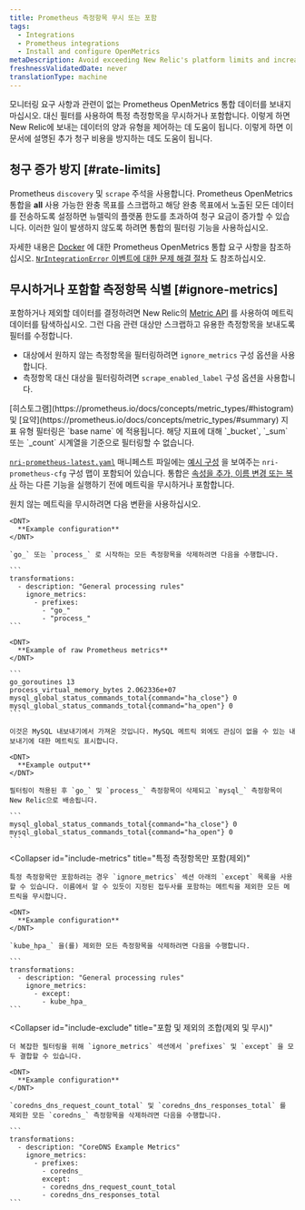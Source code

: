 ```yaml
---
title: Prometheus 측정항목 무시 또는 포함
tags:
  - Integrations
  - Prometheus integrations
  - Install and configure OpenMetrics
metaDescription: Avoid exceeding New Relic's platform limits and increasing your billing charges by using the Prometheus OpenMetrics integration's filtering capabilities.
freshnessValidatedDate: never
translationType: machine
---
```


모니터링 요구 사항과 관련이 없는 Prometheus OpenMetrics 통합 데이터를 보내지 마십시오. 대신 필터를 사용하여 특정 측정항목을 무시하거나 포함합니다. 이렇게 하면 New Relic에 보내는 데이터의 양과 유형을 제어하는 데 도움이 됩니다. 이렇게 하면 이 문서에 설명된 추가 청구 비용을 방지하는 데도 도움이 됩니다.

## 청구 증가 방지 [#rate-limits]

Prometheus `discovery` 및 `scrape` 주석을 사용합니다. Prometheus OpenMetrics 통합을 <DNT>**all**</DNT> 사용 가능한 완충 목표를 스크랩하고 해당 완충 목표에서 노출된 모든 데이터를 전송하도록 설정하면 뉴렐릭의 플랫폼 한도를 초과하여 청구 요금이 증가할 수 있습니다. 이러한 일이 발생하지 않도록 하려면 통합의 필터링 기능을 사용하십시오.

자세한 내용은 [Docker](/docs/integrations/prometheus-integrations/get-started/monitor-prometheus-new-relic#OpenMetrics) 에 대한 Prometheus OpenMetrics 통합 요구 사항을 참조하십시오. [`NrIntegrationError` 이벤트에 대한 문제 해결 절차](/docs/integrations/prometheus-integrations/troubleshooting/rate-limit-errors-prometheus-integration) 도 참조하십시오.

## 무시하거나 포함할 측정항목 식별 [#ignore-metrics]

포함하거나 제외할 데이터를 결정하려면 New Relic의 [Metric API](/docs/data-ingest-apis/get-data-new-relic/metric-api/view-query-you-metric-data#explore-metric-data) 를 사용하여 메트릭 데이터를 탐색하십시오. 그런 다음 관련 대상만 스크랩하고 유용한 측정항목을 보내도록 필터를 수정합니다.

* 대상에서 원하지 않는 측정항목을 필터링하려면 `ignore_metrics` 구성 옵션을 사용합니다.
* 측정항목 대신 대상을 필터링하려면 `scrape_enabled_label` 구성 옵션을 사용합니다.

<Callout variant="caution">
  [히스토그램](https://prometheus.io/docs/concepts/metric_types/#histogram) 및 [요약](https://prometheus.io/docs/concepts/metric_types/#summary) 지표 유형 필터링은 `base name` 에 적용됩니다. 해당 지표에 대해 `_bucket`, `_sum` 또는 `_count` 시계열을 기준으로 필터링할 수 없습니다.
</Callout>

[`nri-prometheus-latest.yaml`](https://download.newrelic.com/infrastructure_agent/integrations/kubernetes/nri-prometheus-latest.yaml) 매니페스트 파일에는 [예시 구성](/docs/integrations/prometheus-integrations/configure/configure-prometheus-openmetrics-integration) 을 보여주는 `nri-prometheus-cfg` 구성 맵이 포함되어 있습니다. 통합은 [속성을 추가, 이름 변경 또는 복사](/docs/integrations/prometheus-integrations/view-query-data/add-rename-copy-prometheus-attributes) 하는 다른 기능을 실행하기 전에 메트릭을 무시하거나 포함합니다.

<CollapserGroup>
  <Collapser
    id="example-ignore"
    title="원치 않는 측정항목 필터링(무시)"
  >
    원치 않는 메트릭을 무시하려면 다음 변환을 사용하십시오.

    <DNT>
      **Example configuration**
    </DNT>

    `go_` 또는 `process_` 로 시작하는 모든 측정항목을 삭제하려면 다음을 수행합니다.

    ```
    transformations:
      - description: "General processing rules"
        ignore_metrics:
          - prefixes:
            - "go_"
            - "process_"
    ```

    <DNT>
      **Example of raw Prometheus metrics**
    </DNT>

    ```
    go_goroutines 13
    process_virtual_memory_bytes 2.062336e+07
    mysql_global_status_commands_total{command="ha_close"} 0
    mysql_global_status_commands_total{command="ha_open"} 0
    ```

    이것은 MySQL 내보내기에서 가져온 것입니다. MySQL 메트릭 외에도 관심이 없을 수 있는 내보내기에 대한 메트릭도 표시합니다.

    <DNT>
      **Example output**
    </DNT>

    필터링이 적용된 후 `go_` 및 `process_` 측정항목이 삭제되고 `mysql_` 측정항목이 New Relic으로 배송됩니다.

    ```
    mysql_global_status_commands_total{command="ha_close"} 0 
    mysql_global_status_commands_total{command="ha_open"} 0
    ```
  </Collapser>

  <Collapser
    id="include-metrics"
    title="특정 측정항목만 포함(제외)"
  >
    특정 측정항목만 포함하려는 경우 `ignore_metrics` 섹션 아래의 `except` 목록을 사용할 수 있습니다. 이름에서 알 수 있듯이 지정된 접두사를 포함하는 메트릭을 제외한 모든 메트릭을 무시합니다.

    <DNT>
      **Example configuration**
    </DNT>

    `kube_hpa_` 을(를) 제외한 모든 측정항목을 삭제하려면 다음을 수행합니다.

    ```
    transformations:
      - description: "General processing rules"
        ignore_metrics:
          - except:
            - kube_hpa_
    ```
  </Collapser>

  <Collapser
    id="include-exclude"
    title="포함 및 제외의 조합(제외 및 무시)"
  >
    더 복잡한 필터링을 위해 `ignore_metrics` 섹션에서 `prefixes` 및 `except` 을 모두 결합할 수 있습니다.

    <DNT>
      **Example configuration**
    </DNT>

    `coredns_dns_request_count_total` 및 `coredns_dns_responses_total` 를 제외한 모든 `coredns_` 측정항목을 삭제하려면 다음을 수행합니다.

    ```
    transformations:
      - description: "CoreDNS Example Metrics"
        ignore_metrics:
          - prefixes:
            - coredns_
            except:
            - coredns_dns_request_count_total
            - coredns_dns_responses_total
    ```
  </Collapser>
</CollapserGroup>